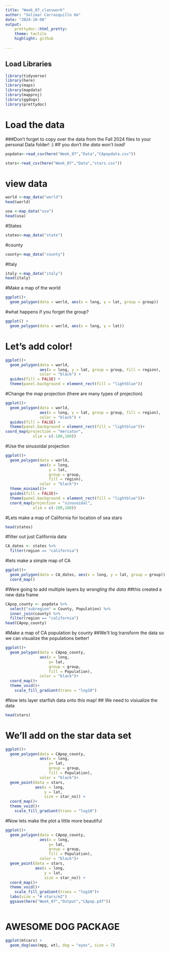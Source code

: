 ```yaml
---
title: "Week_07_classwork"
author: "Solimar Carrasquillo Ho"
date: "2024-10-08"
output:
    prettydoc::html_pretty:
    theme: tactile
    highlight: github
  
---
```


## Load Libraries
```r
library(tidyverse)
library(here)
library(maps)
library(mapdata)
library(mapproj)
library(ggdogs)
library(prettydoc)
```

# Load the data
###Don't forget to copy over the data from the Fall 2024 files to your personal Data folder! :)
#If you don't *the data won't load!*
```r
popdata<-read_csv(here("Week_07","Data","CApopdata.csv"))
```
```r
stars<-read_csv(here("Week_07","Data","stars.csv"))
```

# view data 
```r
world <-map_data("world")
head(world)
```

```r
usa <-map_data("usa")
head(usa)
```

#States
```r
states<-map_data("state")
```

#county
```r
county<-map_data("county")
```

#Italy
```r
italy <-map_data("italy")
head(italy)
```

#Make a map of the world 
```r
ggplot()+
  geom_polygon(data = world, aes(x = long, y = lat, group = group))
```

#what happens if you forget the group? 

```r
ggplot() +
  geom_polygon(data = world, aes(x = long, y = lat))
```
# Let's add color! 
```r
ggplot()+
  geom_polygon(data = world, 
               aes(x = long, y = lat, group = group, fill = region),
               color = "black") +
  guides(fill = FALSE) + 
  theme(panel.background = element_rect(fill = "lightblue"))

```
#Change the map projection (there are many types of projection)
```r
ggplot()+
  geom_polygon(data = world, 
               aes(x = long, y = lat, group = group, fill = region),
               color = "black") +
  guides(fill = FALSE) + 
  theme(panel.background = element_rect(fill = "lightblue"))+
coord_map(projection = "mercator",
            xlim = c(-180,180))

```
#Use the sinusoidal projection

```r
ggplot()+
  geom_polygon(data = world, 
               aes(x = long,
                   y = lat,
                   group = group, 
                   fill = region),
               color = "black")+
  theme_minimal()+
  guides(fill = FALSE)+
  theme(panel.background = element_rect(fill = "lightblue"))+
  coord_map(projection = "sinusoidal",
            xlim = c(-180,180))

```
#Lets make a map of California for location of sea stars
```r
head(states)
```

#filter out just California data
```r
CA_dates <- states %>%
  filter(region == "california")
```

#lets make a simple map of CA
```r
ggplot()+ 
  geom_polygon(data = CA_dates, aes(x = long, y = lat, group = group)) +
  coord_map()
```

#Were going to add multiple layers by _wrangling the data_
##this created a new data frame 

```r
CApop_county <- popdata %>%
  select("subregion" = County, Population) %>%
  inner_join(county) %>%
  filter(region == "california")
head(CApop_county)
```
#Make a map of CA population by county
##We'll log transform the data so we can visualize the populations better!
```r
ggplot()+
  geom_polygon(data = CApop_county,
               aes(x = long,
                   y= lat,
                   group = group,
                   fill = Population),
               color = "black")+
  coord_map()+
  theme_void()+ 
    scale_fill_gradient(trans = "log10")
```


#Now lets layer starfish data onto this map!
## We need to visiualize the data 
```r
head(stars)
```

# We'll add on the star data set

```r
ggplot()+
  geom_polygon(data = CApop_county,
               aes(x = long,
                   y= lat,
                   group = group,
                   fill = Population),
               color = "black")+
  geom_point(data = stars,
             aes(x = long,
                 y = lat,
                 size = star_no)) +
  coord_map()+
  theme_void()+ 
    scale_fill_gradient(trans = "log10")
```

#Now lets make the plot a little more beautiful 

```r
ggplot()+
  geom_polygon(data = CApop_county,
               aes(x = long,
                   y= lat,
                   group = group,
                   fill = Population),
               color = "black")+
  geom_point(data = stars,
             aes(x = long,
                 y = lat,
                 size = star_no)) +
  coord_map()+
  theme_void()+ 
    scale_fill_gradient(trans = "log10")+
  labs(size = "# stars/m2") 
  ggsave(here("Week_07","Output","CApop.pdf"))
  
```

# AWESOME DOG PACKAGE 
```r
ggplot(mtcars) +
  geom_dog(aes(mpg, wt), dog = "eyes", size = 7)
```

